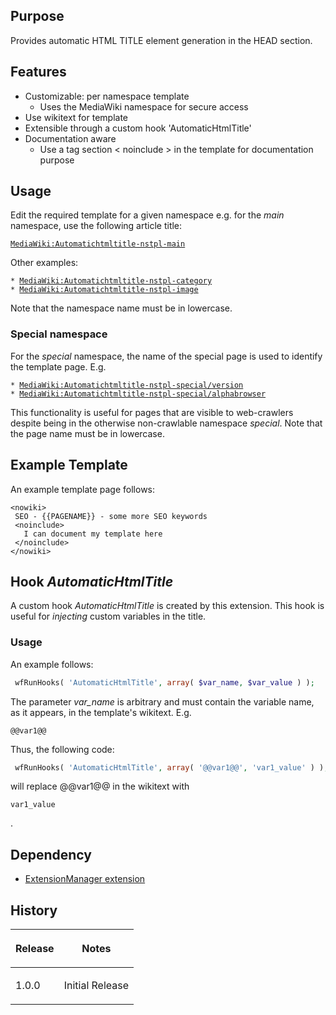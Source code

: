 {{Extension
|name        = AutomaticHtmlTitle
|status      = stable
|type        = parser function
|author      = [[user:jldupont|Jean-Lou Dupont]]
|image       =
|version     = 1.0.0
|update      =
|mediawiki   = 1.11, 1.12
|download    = [http://mediawiki.googlecode.com/svn/tags/AutomaticHtmlTitle/ SVN]
|readme      =
|changelog   = See SVN ($Id$)
|description = Provides automatic HTML title element generation in the HEAD section
|parameters  =
|rights      =
|example     = [http://jldupont.com/Extension:MindMeister]
}}
== Purpose==
Provides automatic HTML TITLE element generation in the HEAD section.

== Features ==
* Customizable: per namespace template
** Uses the MediaWiki namespace for secure access
* Use wikitext for template   
* Extensible through a custom hook 'AutomaticHtmlTitle'
* Documentation aware
** Use a tag section <nowiki>< noinclude ></nowiki> in the template for documentation purpose

== Usage ==
Edit the required template for a given namespace e.g. for the ''main'' namespace, use the following article title:
 [[MediaWiki:Automatichtmltitle-nstpl-main]]
Other examples:
 * [[MediaWiki:Automatichtmltitle-nstpl-category]]
 * [[MediaWiki:Automatichtmltitle-nstpl-image]]
Note that the namespace name must be in lowercase.
 
=== Special namespace ===
For the ''special'' namespace, the name of the special page is used to identify the template page.
E.g.
 * [[MediaWiki:Automatichtmltitle-nstpl-special/version]]
 * [[MediaWiki:Automatichtmltitle-nstpl-special/alphabrowser]]  
This functionality is useful for pages that are visible to web-crawlers despite being in the otherwise non-crawlable namespace ''special''. Note that the page name must be in lowercase.

== Example Template ==
An example template page follows:
<pre><nowiki>
 SEO - {{PAGENAME}} - some more SEO keywords
 <noinclude>
   I can document my template here
 </noinclude>
</nowiki></pre>

== Hook ''AutomaticHtmlTitle'' ==
A custom hook ''AutomaticHtmlTitle'' is created by this extension. This hook is useful for ''injecting'' custom variables in the title.
=== Usage ===
An example follows:
<source lang=php>
 wfRunHooks( 'AutomaticHtmlTitle', array( $var_name, $var_value ) );
</source> 
The parameter ''var_name'' is arbitrary and must contain the variable name, as it appears, in the template's wikitext.
E.g.
 @@var1@@
Thus, the following code:
<source lang=php>
 wfRunHooks( 'AutomaticHtmlTitle', array( '@@var1@@', 'var1_value' ) );
</source> 
will replace <nowiki>@@var1@@</nowiki> in the wikitext with <pre>var1_value</pre>.

== Dependency ==
* [[Extension:ExtensionManager|ExtensionManager extension]]

{{Pear|AutomaticHtmlTitle}}

<!--requires [[Extension:VersaComment]] -->
<!--{{
[[{{FULLPAGENAMEE}}/Tests]]
}}-->

== History ==
{|class=datatable
! Release !! Notes
|-
| 1.0.0 || Initial Release
|}
